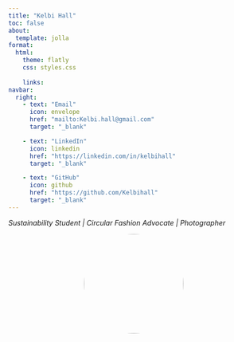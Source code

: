 ```yaml
---
title: "Kelbi Hall"
toc: false
about:
  template: jolla
format:
  html:
    theme: flatly
    css: styles.css
    
    links: 
navbar:
  right:
    - text: "Email"
      icon: envelope  
      href: "mailto:Kelbi.hall@gmail.com"
      target: "_blank"

    - text: "LinkedIn"
      icon: linkedin
      href: "https://linkedin.com/in/kelbihall"
      target: "_blank"

    - text: "GitHub"
      icon: github  
      href: "https://github.com/Kelbihall"
      target: "_blank"
---
```


*Sustainability Student | Circular Fashion Advocate | Photographer*

<div style="text-align: center;">
  <img src="img/profile.jpg" width="200px" style="border-radius: 50%">
</div>
